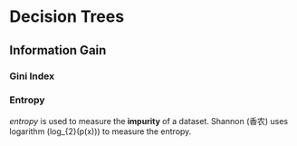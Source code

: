 #  Decision Trees

## Information Gain

### Gini Index {-}

### Entropy {-}

*entropy* is used to measure the **impurity** of a dataset. Shannon (香农) uses logarithm \(log_{2}(p(x))\) to measure the entropy.

